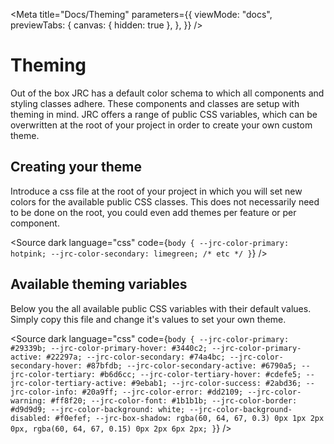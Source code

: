 
<Meta
  title="Docs/Theming"
  parameters={{
    viewMode: "docs",
    previewTabs: {
      canvas: { hidden: true },
    },
  }}
/>

# Theming

Out of the box JRC has a default color schema to which all components and styling classes adhere. These components and classes are setup with theming in mind.
JRC offers a range of public CSS variables, which can be overwritten at the root of your project in order to create your own custom theme.

## Creating your theme

Introduce a css file at the root of your project in which you will set new colors for the available public CSS classes. This does not necessarily need to be done on the root, you could even add themes per feature or per component.

<Source
  dark
  language="css"
  code={`
body {
  --jrc-color-primary: hotpink;
  --jrc-color-secondary: limegreen;
  /* etc */
}
  `}
/>

## Available theming variables

Below you the all available public CSS variables with their default values. Simply copy this file and change it's values to set your own theme.

<Source
  dark
  language="css"
  code={`
body {
  --jrc-color-primary: #29339b;
  --jrc-color-primary-hover: #3440c2;
  --jrc-color-primary-active: #22297a;
  --jrc-color-secondary: #74a4bc;
  --jrc-color-secondary-hover: #87bfdb;
  --jrc-color-secondary-active: #6790a5;
  --jrc-color-tertiary: #b6d6cc;
  --jrc-color-tertiary-hover: #cdefe5;
  --jrc-color-tertiary-active: #9ebab1;
  --jrc-color-success: #2abd36;
  --jrc-color-info: #20a9ff;
  --jrc-color-error: #dd2109;
  --jrc-color-warning: #ff8f20;
  --jrc-color-font: #1b1b1b;
  --jrc-color-border: #d9d9d9;
  --jrc-color-background: white;
  --jrc-color-background-disabled: #f0efef;
  --jrc-box-shadow: rgba(60, 64, 67, 0.3) 0px 1px 2px 0px, rgba(60, 64, 67, 0.15) 0px 2px 6px 2px;
}
  `}
/>
